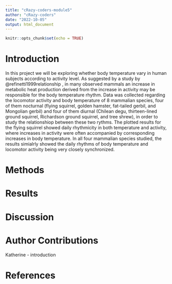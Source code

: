 ```yaml
---
title: "cRazy-coders-module5"
author: "cRazy-coders"
date: "2022-10-05"
output: html_document
---
```


```r
knitr::opts_chunk$set(echo = TRUE)
```
# Introduction

In this project we will be exploring whether body temperature vary in human subjects according to activity level. As suggested by a study by @refinetti1999relationship , in many observed mammals an increase in metabolic heat production derived from the increase in activity may be responsible for the body temperature rhythm. Data was collected regarding the locomotor activity and body temperature of 8 mammalian species, four of them nocturnal (flying squirrel, golden hamster, fat-tailed gerbil, and Mongolian gerbil) and four of them diurnal (Chilean degu, thirteen-lined ground squirrel, Richardson ground squirrel, and tree shrew), in order to study the relationshiop between these two rythms. The plotted results for the flying squirrel showed daily rhythmicity in both temperature and activity, where increases in activity were often accompanied by corresponding increases in body temperature. In all four mammalian species studied, the results simialrly showed the daily rhythms of body temperature and locomotor activity being very closely synchronized.


# Methods

# Results

# Discussion

# Author Contributions

Katherine - introduction

# References